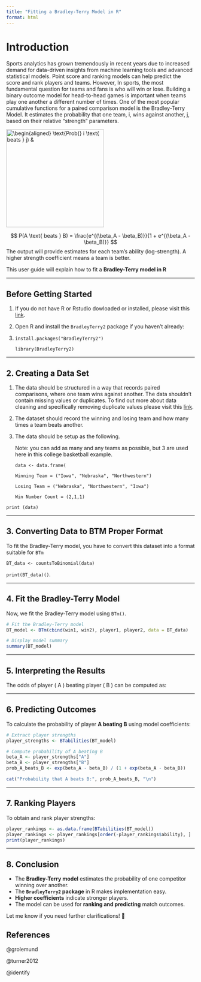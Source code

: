 ```yaml
---
title: "Fitting a Bradley-Terry Model in R"
format: html
---
```


# **Introduction**

Sports analytics has grown tremendously in recent years due to increased demand for data-driven insights from machine learning tools and advanced statistical models. Point score and ranking models can help predict the score and rank players and teams. However, In sports, the most fundamental question for teams and fans is who will win or lose. Building a binary outcome model for head-to-head games is important when teams play one another a different number of times. One of the most popular cumulative functions for a paired comparison model is the Bradley-Terry Model. It estimates the probability that one team, i, wins against another, j, based on their relative "strength" parameters.

![](https://lh7-rt.googleusercontent.com/docsz/AD_4nXei86zb5MoxnEtb3WFBkfGp5gZ3DehNWytu0ANVxkRQlxDNSlO6AOIimzvBS_dH4KtQ6ZTyCuaQSSfodahQxhJ7y_GMcM-BqMInbBuh_AQX8IXlmqlI5zFCN1qEXe-Gi24Z-G55_A?key=a4IoOwSVDLGAwOB27BpxeAMY){alt="\\begin{aligned} \\text{Prob(} i \\text{ beats } j) &" fig-align="center" width="261"}

$$ P(A \text{ beats } B) = \frac{e^{(\beta_A - \beta_B)}}{1 + e^{(\beta_A - \beta_B)}} $$The output will provide estimates for each team’s ability (log-strength). A higher strength coefficient means a team is better.

This user guide will explain how to fit a **Bradley-Terry model in R**

------------------------------------------------------------------------

## **Before Getting Started**

1.  If you do not have R or Rstudio dowloaded or installed, please visit this [link](https://rstudio-education.github.io/hopr/starting.html).

2.  Open R and install the `BradleyTerry2` package if you haven’t already:

3.  `install.packages("BradleyTerry2")`

    `library(BradleyTerry2)`

------------------------------------------------------------------------

## **2. Creating a Data Set**

1.  The data should be structured in a way that records paired comparisons, where one team wins against another. The data shouldn't contain missing values or duplicates. To find out more about data cleaning and specifically removing duplicate values please visit this [link](https://www.datanovia.com/en/lessons/identify-and-remove-duplicate-data-in-r/).

2.  The dataset should record the winning and losing team and how many times a team beats another.

3.  The data should be setup as the following.

    Note: you can add as many and any teams as possible, but 3 are used here in this college basketball example.

    `data <- data.frame(`

    `Winning Team = ("Iowa", "Nebraska", "Northwestern")`

    `Losing Team = ("Nebraska", "Northwestern", "Iowa")`

    `Win Number Count = (2,1,1)`

`print (data)`

------------------------------------------------------------------------

## **3. Converting Data to BTM Proper Format**

To fit the Bradley-Terry model, you have to convert this dataset into a format suitable for `BTm`

`BT_data <- countsToBinomial(data)`

`print(BT_data)()`.

------------------------------------------------------------------------

## **4. Fit the Bradley-Terry Model**

Now, we fit the Bradley-Terry model using `BTm()`.

```r
# Fit the Bradley-Terry model
BT_model <- BTm(cbind(win1, win2), player1, player2, data = BT_data)

# Display model summary
summary(BT_model)
```

------------------------------------------------------------------------

## **5. Interpreting the Results**

The odds of player ( A ) beating player ( B ) can be computed as:\

------------------------------------------------------------------------

## **6. Predicting Outcomes**

To calculate the probability of player **A beating B** using model coefficients:

```r
# Extract player strengths
player_strengths <- BTabilities(BT_model)

# Compute probability of A beating B
beta_A <- player_strengths["A"]
beta_B <- player_strengths["B"]
prob_A_beats_B <- exp(beta_A - beta_B) / (1 + exp(beta_A - beta_B))

cat("Probability that A beats B:", prob_A_beats_B, "\n")
```

------------------------------------------------------------------------

## **7. Ranking Players**

To obtain and rank player strengths:

```r
player_rankings <- as.data.frame(BTabilities(BT_model))
player_rankings <- player_rankings[order(-player_rankings$ability), ]  # Sort by strength
print(player_rankings)
```

------------------------------------------------------------------------

## **8. Conclusion**

-   The **Bradley-Terry model** estimates the probability of one competitor winning over another.
-   The **`BradleyTerry2` package** in R makes implementation easy.
-   **Higher coefficients** indicate stronger players.
-   The model can be used for **ranking and predicting** match outcomes.

Let me know if you need further clarifications! 🚀

## **References**

@grolemund

@turner2012

@identify
